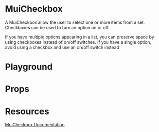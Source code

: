 

<Meta title="Mirage/MuiCheckbox" of={MuiCheckboxStories} />

# MuiCheckbox

A MuiCheckbox allow the user to select one or more items from a set.
Checkboxes can be used to turn an option on or off.

If you have multiple options appearing in a list, you can preserve space by using checkboxes instead of on/off switches. If you have a single option, avoid using a checkbox and use an on/off switch instead

# Playground

<Canvas of={MuiCheckboxStories.Playground} />

# Props

<Controls />

# Resources

[MuiCheckbox Documentation](https://mui.com/material-ui/api/checkbox/)
